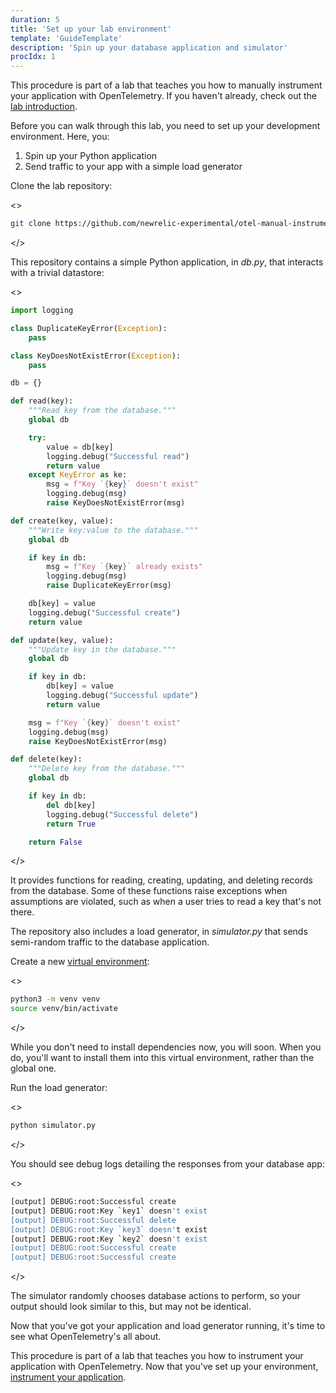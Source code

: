 ```yaml
---
duration: 5
title: 'Set up your lab environment'
template: 'GuideTemplate'
description: 'Spin up your database application and simulator'
procIdx: 1
---
```


<Callout variant="course" title="lab">

This procedure is part of a lab that teaches you how to manually instrument your application with OpenTelemetry. If you haven't already, check out the [lab introduction](/collect-data/opentelemetry-manual).

</Callout>

Before you can walk through this lab, you need to set up your development environment. Here, you:

1. Spin up your Python application
2. Send traffic to your app with a simple load generator

<Steps>

<Step>

Clone the lab repository:

<>

```bash
git clone https://github.com/newrelic-experimental/otel-manual-instrumentation-lab-materials
```

</>

This repository contains a simple Python application, in _db.py_, that interacts with a trivial datastore:

<>

```py
import logging

class DuplicateKeyError(Exception):
    pass

class KeyDoesNotExistError(Exception):
    pass

db = {}

def read(key):
    """Read key from the database."""
    global db

    try:
        value = db[key]
        logging.debug("Successful read")
        return value
    except KeyError as ke:
        msg = f"Key `{key}` doesn't exist"
        logging.debug(msg)
        raise KeyDoesNotExistError(msg)

def create(key, value):
    """Write key:value to the database."""
    global db

    if key in db:
        msg = f"Key `{key}` already exists"
        logging.debug(msg)
        raise DuplicateKeyError(msg)

    db[key] = value
    logging.debug("Successful create")
    return value

def update(key, value):
    """Update key in the database."""
    global db

    if key in db:
        db[key] = value
        logging.debug("Successful update")
        return value

    msg = f"Key `{key}` doesn't exist"
    logging.debug(msg)
    raise KeyDoesNotExistError(msg)

def delete(key):
    """Delete key from the database."""
    global db

    if key in db:
        del db[key]
        logging.debug("Successful delete")
        return True

    return False
```

</>

It provides functions for reading, creating, updating, and deleting records from the database. Some of these functions raise exceptions when assumptions are violated, such as when a user tries to read a key that's not there.

The repository also includes a load generator, in _simulator.py_ that sends semi-random traffic to the database application.

</Step>

<Step>

Create a new [virtual environment](https://docs.python.org/3/library/venv.html#creating-virtual-environments):

<>

```bash
python3 -m venv venv
source venv/bin/activate
```

</>

While you don't need to install dependencies now, you will soon. When you do, you'll want to install them into this virtual environment, rather than the global one.

</Step>

<Step>

Run the load generator:

<>

```bash
python simulator.py
```

</>

You should see debug logs detailing the responses from your database app:

<>

```bash
[output] DEBUG:root:Successful create
[output] DEBUG:root:Key `key1` doesn't exist
[output] DEBUG:root:Successful delete
[output] DEBUG:root:Key `key3` doesn't exist
[output] DEBUG:root:Key `key2` doesn't exist
[output] DEBUG:root:Successful create
[output] DEBUG:root:Successful create
```

</>

The simulator randomly chooses database actions to perform, so your output should look similar to this, but may not be identical.

</Step>

</Steps>

Now that you've got your application and load generator running, it's time to see what OpenTelemetry's all about.

<Callout variant="course" title="lab">

This procedure is part of a lab that teaches you how to instrument your application with OpenTelemetry. Now that you've set up your environment, [instrument your application](/collect-data/opentelemetry-manual/instrument).

</Callout>

